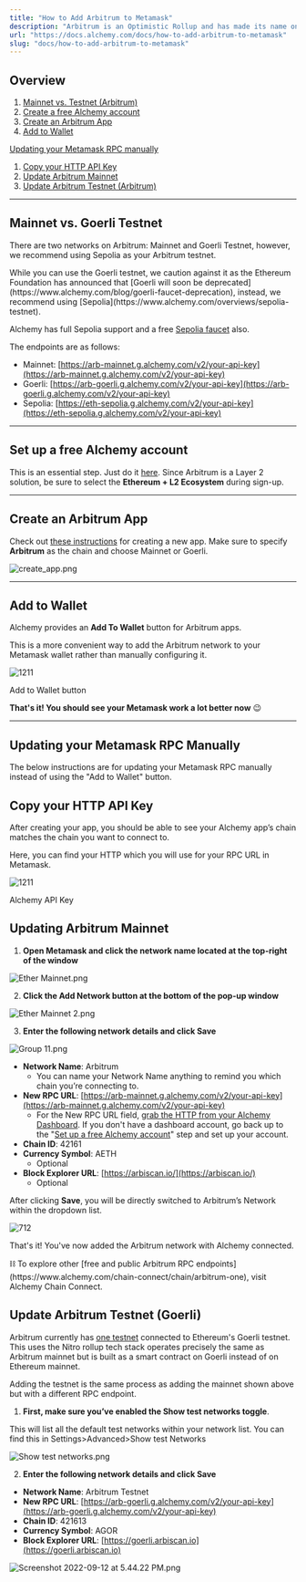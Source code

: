 ```yaml
---
title: "How to Add Arbitrum to Metamask"
description: "Arbitrum is an Optimistic Rollup and has made its name one of the top Layer 2 solutions on Ethereum. This section will include ways to add Arbitrum Mainnet and Testnet as your custom MetaMask RPC node."
url: "https://docs.alchemy.com/docs/how-to-add-arbitrum-to-metamask"
slug: "docs/how-to-add-arbitrum-to-metamask"
---
```



## Overview

1. [Mainnet vs. Testnet (Arbitrum)](https://docs.alchemy.com/alchemy/guides/connecting-metamask-to-alchemy/how-to-add-arbitrum-to-metamask#mainnet-vs.-arbitrum-testnet)
2. [Create a free Alchemy account](https://alchemy.com/?a=991c4e82df)
3. [Create an Arbitrum App](https://docs.alchemy.com/alchemy/guides/connecting-metamask-to-alchemy/how-to-add-arbitrum-to-metamask#create-an-arbitrum-app)
4. [Add to Wallet](https://docs.alchemy.com/alchemy/guides/connecting-metamask-to-alchemy/how-to-add-arbitrum-to-metamask#add-to-wallet)

[Updating your Metamask RPC manually](https://docs.alchemy.com/alchemy/guides/connecting-metamask-to-alchemy/how-to-add-arbitrum-to-metamask#updating-your-metamask-rpc-manually)

1. [Copy your HTTP API Key](https://docs.alchemy.com/alchemy/guides/connecting-metamask-to-alchemy/how-to-add-arbitrum-to-metamask#copy-your-http-api-key)
2. [Update Arbitrum Mainnet](https://docs.alchemy.com/alchemy/guides/connecting-metamask-to-alchemy/how-to-add-arbitrum-to-metamask#updating-arbitrum-mainnet)
3. [Update Arbitrum Testnet (Arbitrum)](https://docs.alchemy.com/alchemy/guides/connecting-metamask-to-alchemy/how-to-add-arbitrum-to-metamask#update-arbitrum-testnet-arbitrum)

***

## Mainnet vs. Goerli Testnet

There are two networks on Arbitrum: Mainnet and Goerli Testnet, however, we recommend using Sepolia as your Arbitrum testnet.

<Warning>
  While you can use the Goerli testnet, we caution against it as the Ethereum Foundation has announced that [Goerli will soon be deprecated](https://www.alchemy.com/blog/goerli-faucet-deprecation), instead, we recommend using [Sepolia](https://www.alchemy.com/overviews/sepolia-testnet).

  Alchemy has full Sepolia support and a free [Sepolia faucet](https://sepoliafaucet.com/) also.
</Warning>

The endpoints are as follows:

* Mainnet: [https://arb-mainnet.g.alchemy.com/v2/your-api-key](https://arb-mainnet.g.alchemy.com/v2/your-api-key)
* Goerli: [https://arb-goerli.g.alchemy.com/v2/your-api-key](https://arb-goerli.g.alchemy.com/v2/your-api-key)
* Sepolia: [https://eth-sepolia.g.alchemy.com/v2/your-api-key](https://eth-sepolia.g.alchemy.com/v2/your-api-key)

***

## Set up a free Alchemy account

This is an essential step. Just do it [here](https://alchemy.com/?a=991c4e82df). Since Arbitrum is a Layer 2 solution, be sure to select the **Ethereum + L2 Ecosystem** during sign-up.

***

## Create an Arbitrum App

Check out [these instructions](https://docs.alchemy.com/alchemy/introduction/getting-started#1.create-an-alchemy-key) for creating a new app. Make sure to specify **Arbitrum** as the chain and choose Mainnet or Goerli.

![](108a774-create_app.png "create_app.png")

***

## Add to Wallet

Alchemy provides an **Add To Wallet** button for Arbitrum apps.

This is a more convenient way to add the Arbitrum network to your Metamask wallet rather than manually configuring it.

![1211](72e9ae7-Arbituim.png "Arbituim.png")

Add to Wallet button

**That's it! You should see your Metamask work a lot better now** 😉

***

## Updating your Metamask RPC Manually

The below instructions are for updating your Metamask RPC manually instead of using the "Add to Wallet" button.

## Copy your HTTP API Key

After creating your app, you should be able to see your Alchemy app’s chain matches the chain you want to connect to.

Here, you can find your HTTP which you will use for your RPC URL in Metamask.

![1211](2bf06f0-The_chain.png "The chain.png")

Alchemy API Key

## Updating Arbitrum Mainnet

1. **Open Metamask and click the network name located at the top-right of the window**

![](eec1483-Ether_Mainnet.png "Ether Mainnet.png")

2. **Click the Add Network button at the bottom of the pop-up window**

![](d025cdf-Ether_Mainnet_2.png "Ether Mainnet 2.png")

3. **Enter the following network details and click Save**

![](6ca2538-Group_11.png "Group 11.png")

* **Network Name**: Arbitrum
  * You can name your Network Name anything to remind you which chain you’re connecting to.
* **New RPC URL**: [https://arb-mainnet.g.alchemy.com/v2/your-api-key](https://arb-mainnet.g.alchemy.com/v2/your-api-key)
  * For the New RPC URL field, [grab the HTTP from your Alchemy Dashboard](https://docs.alchemy.com/alchemy/guides/connecting-metamask-to-alchemy/how-to-add-arbitrum-to-metamask#copy-your-http-api-key). If you don't have a dashboard account, go back up to the "[Set up a free Alchemy account](https://alchemy.com/?a=991c4e82df)" step and set up your account.
* **Chain ID**: 42161
* **Currency Symbol**: AETH
  * Optional
* **Block Explorer URL**: [https://arbiscan.io/](https://arbiscan.io/)
  * Optional

After clicking **Save**, you will be directly switched to Arbitrum’s Network within the dropdown list.

![712](ae6d145-Big_pic.png "Big pic.png")

That's it! You've now added the Arbitrum network with Alchemy connected.

<Info>
  ⛓️ To explore other [free and public Arbitrum RPC endpoints](https://www.alchemy.com/chain-connect/chain/arbitrum-one), visit Alchemy Chain Connect.
</Info>

## Update Arbitrum Testnet (Goerli)

Arbitrum currently has [one testnet](https://developer.offchainlabs.com/docs/public_testnet) connected to Ethereum's Goerli testnet. This uses the Nitro rollup tech stack operates precisely the same as Arbitrum mainnet but is built as a smart contract on Goerli instead of on Ethereum mainnet.

Adding the testnet is the same process as adding the mainnet shown above but with a different RPC endpoint.

1. **First, make sure you’ve enabled the Show test networks toggle**.

This will list all the default test networks within your network list. You can find this in Settings>Advanced>Show test Networks

![](b4a6284-Show_test_networks.png "Show test networks.png")

2. **Enter the following network details and click Save**

* **Network Name**: Arbitrum Testnet
* **New RPC URL**: [https://arb-goerli.g.alchemy.com/v2/your-api-key](https://arb-goerli.g.alchemy.com/v2/your-api-key)
* **Chain ID**: 421613
* **Currency Symbol**: AGOR
* **Block Explorer URL**: [https://goerli.arbiscan.io](https://goerli.arbiscan.io)

![](ae525d8-Screenshot_2022-09-12_at_5.44.22_PM.png "Screenshot 2022-09-12 at 5.44.22 PM.png")
